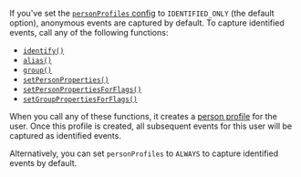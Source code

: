 If you've set the [`personProfiles` config](/docs/libraries/js/config) to `IDENTIFIED_ONLY` (the default option), anonymous events are captured by default. To capture identified events, call any of the following functions:

- [`identify()`](/docs/product-analytics/identify)
- [`alias()`](/docs/product-analytics/identify#alias-assigning-multiple-distinct-ids-to-the-same-user)
- [`group()`](/docs/product-analytics/group-analytics)
- [`setPersonProperties()`](/docs/product-analytics/person-properties)
- [`setPersonPropertiesForFlags()`](/docs/libraries/js/features#overriding-server-properties)
- [`setGroupPropertiesForFlags()`](/docs/libraries/js/features#overriding-server-properties)

When you call any of these functions, it creates a [person profile](/docs/data/persons) for the user. Once this profile is created, all subsequent events for this user will be captured as identified events.

Alternatively, you can set `personProfiles` to `ALWAYS` to capture identified events by default.